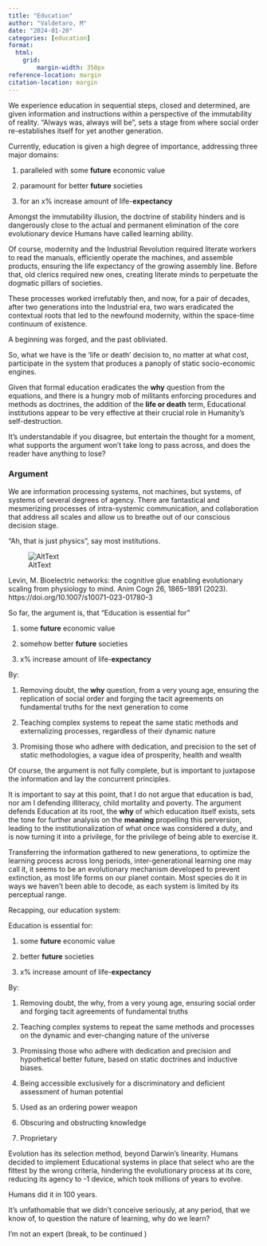 ```yaml
---
title: "Education"
author: "Valdetaro, M"
date: "2024-01-20"
categories: [education]
format:
  html:
    grid:
        margin-width: 350px
reference-location: margin
citation-location: margin
---
```


We experience education in sequential steps, closed and determined, are given information and instructions within a perspective of the immutability of reality. "Always was, always will be", sets a stage from where social order re-establishes itself for yet another generation.

Currently, education is given a high degree of importance, addressing three major domains:

1.  paralleled with some **future** economic value

2.  paramount for better **future** societies

3.  for an x% increase amount of life-**expectancy**

Amongst the immutability illusion, the doctrine of stability hinders and is dangerously close to the actual and permanent elimination of the core evolutionary device Humans have called learning ability.

Of course, modernity and the Industrial Revolution required literate workers to read the manuals, efficiently operate the machines, and assemble products, ensuring the life expectancy of the growing assembly line.
Before that, old clerics required new ones, creating literate minds to perpetuate the dogmatic pillars of societies.

These processes worked irrefutably then, and now, for a pair of decades, after two generations into the Industrial era, two wars eradicated the contextual roots that led to the newfound modernity, within the space-time continuum of existence.

A beginning was forged, and the past obliviated.

So, what we have is the 'life or death' decision to, no matter at what cost, participate in the system that produces a panoply of static socio-economic engines.

Given that formal education eradicates the **why** question from the equations, and there is a hungry mob of militants enforcing procedures and methods as doctrines, the addition of the **life or death** term, Educational institutions appear to be very effective at their crucial role in Humanity's self-destruction.

It's understandable if you disagree, but entertain the thought for a moment, what supports the argument won't take long to pass across, and does the reader have anything to lose?

### Argument
We are information processing systems, not machines, but systems, of systems of several degrees of agency. There are fantastical and mesmerizing processes of intra-systemic communication, and collaboration that address all scales and allow us to breathe out of our conscious decision stage.

"Ah, that is just physics", say most institutions. 

![AltText](https://media.springernature.com/lw685/springer-static/image/art%3A10.1007%2Fs10071-023-01780-3/MediaObjects/10071_2023_1780_Fig1_HTML.png)

Levin, M. Bioelectric networks: the cognitive glue enabling evolutionary scaling from physiology to mind. Anim Cogn 26, 1865–1891 (2023). https://doi.org/10.1007/s10071-023-01780-3


So far, the argument is, that "Education is essential for "

1.  some **future** economic value

2.  somehow better **future** societies

3.   x% increase amount of life-**expectancy**

By:

1. Removing doubt, the **why** question, from a very young age, ensuring the replication of social order and forging the tacit agreements on fundamental truths for the next generation to come

2. Teaching complex systems to repeat the same static methods and externalizing processes, regardless of their dynamic nature

3. Promising those who adhere with dedication, and precision to the set of static methodologies, a vague idea of prosperity, health and wealth

Of course, the argument is not fully complete, but is important to juxtapose the information and lay the concurrent principles. 

It is important to say at this point, that I do not argue that education is bad, nor am I defending illiteracy, child mortality and poverty. The argument defends Education at its root, the **why** of which education itself exists, sets the tone for further analysis on the **meaning** propelling this perversion, leading to the institutionalization of what once was considered a duty, and is now turning it into a privilege, for the privilege of being able to exercise it. 

Transferring the information gathered to new generations, to optimize the learning process across long periods, inter-generational learning one may call it, it seems to be an evolutionary mechanism developed to prevent extinction, as most life forms on our planet contain. Most species do it in ways we haven't been able to decode, as each system is limited by its perceptual range.

Recapping, our education system:

Education is essential for:

1.  some **future** economic value

2.  better **future** societies

3.  x% increase amount of life-**expectancy**

By:

1.  Removing doubt, the why, from a very young age, ensuring social order and forging tacit agreements of fundamental truths

2.  Teaching complex systems to repeat the same methods and processes on the dynamic and ever-changing nature of the universe

3.  Promissing those who adhere with dedication and precision and hypothetical better future, based on static doctrines and inductive biases.

4.  Being accessible exclusively for a discriminatory and deficient assessment of human potential

5.  Used as an ordering power weapon

6.  Obscuring and obstructing knowledge

7.  Proprietary

Evolution has its selection method, beyond Darwin's linearity. Humans decided to implement Educational systems in place that select who are the fittest by the wrong criteria, hindering the evolutionary process at its core, reducing its agency to -1 device, which took millions of years to evolve.

Humans did it in 100 years.

It's unfathomable that we didn't conceive seriously, at any period, that we know of, to question the nature of learning, why do we learn?

I'm not an expert (break, to be continued )